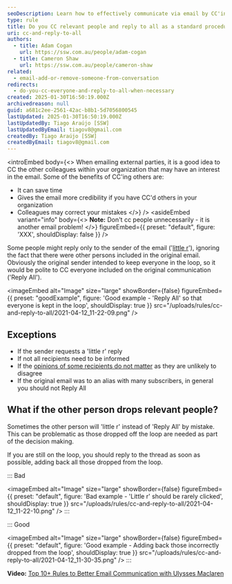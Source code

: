 ```yaml
---
seoDescription: Learn how to effectively communicate via email by CC'ing colleagues and replying to all relevant parties.
type: rule
title: Do you CC relevant people and reply to all as a standard procedure?
uri: cc-and-reply-to-all
authors:
  - title: Adam Cogan
    url: https://ssw.com.au/people/adam-cogan
  - title: Cameron Shaw
    url: https://ssw.com.au/people/cameron-shaw
related:
  - email-add-or-remove-someone-from-conversation
redirects:
  - do-you-cc-everyone-and-reply-to-all-when-necessary
created: 2025-01-30T16:50:19.000Z
archivedreason: null
guid: a681c2ee-2561-42ac-b8b1-5d7056800545
lastUpdated: 2025-01-30T16:50:19.000Z
lastUpdatedBy: Tiago Araújo [SSW]
lastUpdatedByEmail: tiagov8@gmail.com
createdBy: Tiago Araújo [SSW]
createdByEmail: tiagov8@gmail.com
---
```


<introEmbed
  body={<>
When emailing external parties, it is a good idea to CC the other colleagues within your organization that may have an interest in the email. Some of the benefits of CC'ing others are:

* It can save time
* Gives the email more credibility if you have CC'd others in your organization
* Colleagues may correct your mistakes
  </>}
/>
<asideEmbed
  variant="info"
  body={<>
    **Note:** Don't cc people unnecessarily - it is another email problem!
  </>}
  figureEmbed={{
    preset: "default",
    figure: 'XXX',
    shouldDisplay: false
  }}
/>

Some people might reply only to the sender of the email ('[little r](https://www.netlingo.com/word/little-r.php)'), ignoring the fact that there were other persons included in the original email. Obviously the original sender intended to keep everyone in the loop, so it would be polite to CC everyone included on the original communication ('Reply All').

<imageEmbed
  alt="Image"
  size="large"
  showBorder={false}
  figureEmbed={{
    preset: "goodExample",
    figure: 'Good example - \'Reply All\' so that everyone is kept in the loop',
    shouldDisplay: true
  }}
  src="/uploads/rules/cc-and-reply-to-all/2021-04-12_11-22-09.png"
/>

## Exceptions

* If the sender requests a 'little r' reply
* If not all recipients need to be informed
* If the [opinions of some recipients do not matter](/email-add-or-remove-someone-from-conversation) as they are unlikely to disagree
* If the original email was to an alias with many subscribers, in general you should not Reply All

## What if the other person drops relevant people?

Sometimes the other person will 'little r' instead of 'Reply All' by mistake. This can be problematic as those dropped off the loop are needed as part of the decision making.

If you are still on the loop, you should reply to the thread as soon as possible, adding back all those dropped from the loop.

::: Bad

<imageEmbed
  alt="Image"
  size="large"
  showBorder={false}
  figureEmbed={{
    preset: "default",
    figure: 'Bad example - \'Little r\' should be rarely clicked',
    shouldDisplay: true
  }}
  src="/uploads/rules/cc-and-reply-to-all/2021-04-12_11-22-10.png"
/>
:::

::: Good

<imageEmbed
  alt="Image"
  size="large"
  showBorder={false}
  figureEmbed={{
    preset: "default",
    figure: 'Good example - Adding back those incorrectly dropped from the loop',
    shouldDisplay: true
  }}
  src="/uploads/rules/cc-and-reply-to-all/2021-04-12_11-30-35.png"
/>
:::

**Video:** [Top 10+ Rules to Better Email Communication with Ulysses Maclaren](https://www.youtube.com/watch?v=LAqRokqq4jI)
